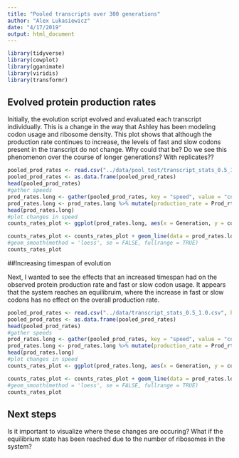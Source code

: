 ---
title: "Pooled transcripts over 300 generations"
author: "Alex Lukasiewicz"
date: "4/17/2019"
output: html_document
---

```{r setup, include=FALSE}
library(tidyverse)
library(cowplot)
library(gganimate)
library(viridis)
library(transformr)
```

## Evolved protein production rates 

Initially, the evolution script evolved and evaluated each transcript individually. This is a change in the way that Ashley has been modeling codon usage and ribosome density. 
This plot shows that although the production rate continues to increase, the levels of fast and slow codons present in the transcript do not change. Why could that be? Do we see this phenomenon over the course of longer generations? With replicates??

```{r, echo = FALSE}
pooled_prod_rates <- read.csv("../data/pool_test/transcript_stats_0.5_1.0.csv", header = TRUE, sep = ",")
pooled_prod_rates <- as.data.frame(pooled_prod_rates)
head(pooled_prod_rates)
#gather speeds 
prod_rates.long <- gather(pooled_prod_rates, key = "speed", value = "counts",Fast_Count, Slow_Count)
prod_rates.long <- prod_rates.long %>% mutate(production_rate = Prod_rt * 1000)
head(prod_rates.long)
#plot changes in speed
counts_rates_plot <- ggplot(prod_rates.long, aes(x = Generation, y = counts , color = speed)) + geom_line() + theme_bw()

counts_rates_plot <- counts_rates_plot + geom_line(data = prod_rates.long, aes(x = Generation, y = production_rate), color = 'black', linetype = "dashed")
#geom_smooth(method = 'loess', se = FALSE, fullrange = TRUE)
counts_rates_plot

```

##Increasing timespan of evolution

Next, I wanted to see the effects that an increased timespan had on the observed protein production rate and fast or slow codon usage. It appears that the system reaches an equilibruim, where the increase in fast or slow codons has no effect on the overall production rate. 

```{r, echo = FALSE}
pooled_prod_rates <- read.csv("../data/transcript_stats_0.5_1.0.csv", header = TRUE, sep = ",")
pooled_prod_rates <- as.data.frame(pooled_prod_rates)
head(pooled_prod_rates)
#gather speeds 
prod_rates.long <- gather(pooled_prod_rates, key = "speed", value = "counts",Fast_Count, Slow_Count)
prod_rates.long <- prod_rates.long %>% mutate(production_rate = Prod_rt * 1000)
head(prod_rates.long)
#plot changes in speed
counts_rates_plot <- ggplot(prod_rates.long, aes(x = Generation, y = counts , color = speed)) + geom_line() + theme_bw()

counts_rates_plot <- counts_rates_plot + geom_line(data = prod_rates.long, aes(x = Generation, y = production_rate), color = 'black', linetype = "dashed")
#geom_smooth(method = 'loess', se = FALSE, fullrange = TRUE)
counts_rates_plot
```

## Next steps

Is it important to visualize where these changes are occuring? What if the equilibrium state has been reached due to the number of ribosomes in the system?
